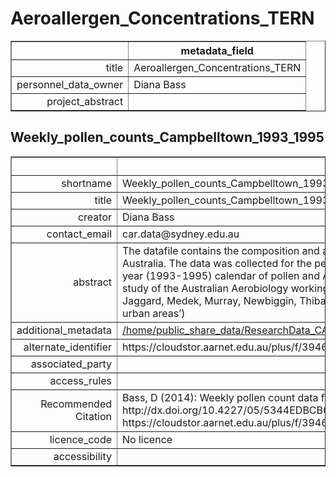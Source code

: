 Aeroallergen_Concentrations_TERN
===
<!-- html table generated in R 3.6.0 by xtable 1.8-4 package -->
<!-- Fri May 22 19:13:52 2020 -->
<table border=1>
<tr> <th>  </th> <th> metadata_field </th>  </tr>
  <tr> <td align="right"> title </td> <td> Aeroallergen_Concentrations_TERN </td> </tr>
  <tr> <td align="right"> personnel_data_owner </td> <td> Diana Bass </td> </tr>
  <tr> <td align="right"> project_abstract </td> <td>  </td> </tr>
   </table>



Weekly_pollen_counts_Campbelltown_1993_1995
---
<!-- html table generated in R 3.6.0 by xtable 1.8-4 package -->
<!-- Fri May 22 19:13:52 2020 -->
<table border=1>
<tr> <th>  </th> <th> metadata_field </th>  </tr>
  <tr> <td align="right"> shortname </td> <td> Weekly_pollen_counts_Campbelltown_1993_1995 </td> </tr>
  <tr> <td align="right"> title </td> <td> Weekly_pollen_counts_Campbelltown_1993_1995 </td> </tr>
  <tr> <td align="right"> creator </td> <td> Diana Bass </td> </tr>
  <tr> <td align="right"> contact_email </td> <td> car.data@sydney.edu.au </td> </tr>
  <tr> <td align="right"> abstract </td> <td> The datafile contains the composition and abundance of airborne pollen in the suburb of Campbelltown (University of Western Sydney), Sydney, NSW, Australia. The data was collected for the period between August 1992 to December 1995 as a study presented by Bass D and Morgan G entitled 'A three year (1993-1995) calendar of pollen and Alternaria mould in the atmosphere of south western Sydney.' Grana 1997; 36: 293-300. This forms part of a study of the Australian Aerobiology working group (Haberle, Bowman, Newnham, Johnston, Beggs, Buters, Campbell, Erbas, Godwin, Green, Heute, Jaggard, Medek, Murray, Newbiggin, Thibaudon, Vicendese, Williamson, Davies 'The macroecology of airborne pollen in Australian and New Zealand urban areas') </td> </tr>
  <tr> <td align="right"> additional_metadata </td> <td> <a href = "/home/public_share_data/ResearchData_CAR/Environment_General/Aeroallergen_Concentrations_TERN/Weekly_pollen_counts_Campbelltown_1993_1995" target = "_blank">/home/public_share_data/ResearchData_CAR/Environment_General/Aeroallergen_Concentrations_TERN/Weekly_pollen_counts_Campbelltown_1993_1995</a> </td> </tr>
  <tr> <td align="right"> alternate_identifier </td> <td> https://cloudstor.aarnet.edu.au/plus/f/3946007327 </td> </tr>
  <tr> <td align="right"> associated_party </td> <td>  </td> </tr>
  <tr> <td align="right"> access_rules </td> <td>  </td> </tr>
  <tr> <td align="right"> Recommended Citation </td> <td> Bass, D (2014): Weekly pollen count data for the suburb of Campbelltown (University of Western Sydney), Sydney, NSW. ACEAS. http://dx.doi.org/10.4227/05/5344EDBCB0FDD. Data downloaded from Centre for Air pollution, energy and health Research https://cloudstor.aarnet.edu.au/plus/f/3946007327 </td> </tr>
  <tr> <td align="right"> licence_code </td> <td> No licence </td> </tr>
  <tr> <td align="right"> accessibility </td> <td>  </td> </tr>
   </table>


